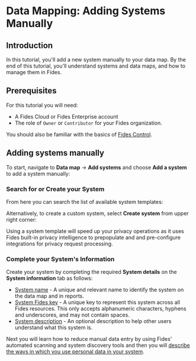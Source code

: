 
# Data Mapping: Adding Systems Manually

<TutorialKey duration="4" product="Fides" topic="Data Mapping" video="true" interactive="true"/>

## Introduction
In this tutorial, you'll add a new system manually to your data map. By the end of this tutorial, you'll understand systems and data maps, and how to manage them in Fides.

## Prerequisites

For this tutorial you will need:

* A Fides Cloud or Fides Enterprise account
* The role of `Owner` or `Contributor` for your Fides organization.

You should also be familiar with the basics of [Fides Control](#LINK).

## Adding systems manually

To start, navigate to **Data map** → **Add systems** and choose **Add a system** to add a system manually:

<Screenshot img="/assets/img/tutorials/data-mapping-manual-add-system.gif" description="Add a system manually" />

### Search for or Create your System
From here you can search the list of available system templates:

<Screenshot img="/assets/img/tutorials/data-mapping-manual-search-system.gif" description="Search for system templates" />

Alternatively, to create a custom system, select **Create system** from upper right corner:

<Screenshot img="/assets/img/tutorials/data-mapping-manual-create-system.gif" description="Create a system manually" />

<Callout emoji="ⓘ">Using a system template will speed up your privacy operations as it uses Fides built-in privacy intelligence to prepopulate and and pre-configure integrations for privacy request processing.</Callout>

### Complete your System's Information
Create your system by completing the required **System details** on the **System information** tab as follows:

* <span class="nx-absolute -nx-mt-20" id="system-details-name"></span>[System name](#system-details-name) - A unique and relevant name to identify the system on the data map and in reports.
* <span class="nx-absolute -nx-mt-20" id="system-details-fides-key"></span>[System Fides key](#system-details-fides-key) - A unique key to represent this system across all Fides resources. This only accepts alphanumeric characters, hyphens and underscores, and may not contain spaces.
* <span class="nx-absolute -nx-mt-20" id="system-details-description"></span>[System description](#system-details-description) - An optional description to help other users understand what this system is.

<Screenshot img="/assets/img/tutorials/data-mapping-manual-describe-system.gif" description="Complete your system information" />

Next you will learn how to reduce manual data entry by using Fides' automated scanning and system discovery tools and then you will [describe the ways in which you use personal data in your system](./data-mapping-data-uses).